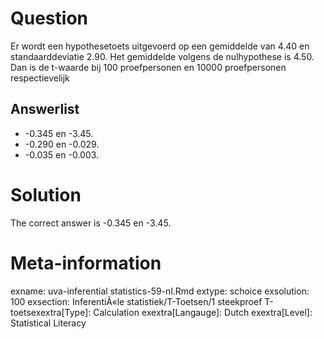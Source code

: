 Question
========

Er wordt een hypothesetoets uitgevoerd op een gemiddelde van 4.40 en standaarddeviatie 2.90. Het gemiddelde volgens de nulhypothese is 4.50. Dan is de t-waarde bij 100 proefpersonen en 10000 proefpersonen respectievelijk 

Answerlist
----------
* -0.345 en -3.45.
* -0.290 en -0.029.
* -0.035 en -0.003.

Solution
========

The correct answer is  -0.345 en -3.45. 

Meta-information
================
exname: uva-inferential statistics-59-nl.Rmd 
extype: schoice 
exsolution: 100 
exsection: InferentiÃ«le statistiek/T-Toetsen/1 steekproef T-toetsexextra[Type]: Calculation
exextra[Langauge]: Dutch 
exextra[Level]: Statistical Literacy 

